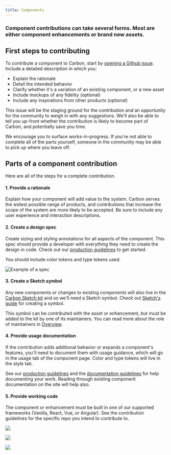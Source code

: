 ```yaml
---
title: Components
---
```


### Component contributions can take several forms. Most are either component enhancements or brand new assets.

## First steps to contributing

To contribute a component to Carbon, start by [opening a Github issue](https://github.com/carbon-design-system/carbon/issues/new?assignees=&labels=type%3A+enhancement+%F0%9F%92%A1&template=feature-request-or-enhancement.md&title=). Include a detailed description in which you:
* Explain the rationale
* Detail the intended behavior
* Clarify whether it's a variation of an existing component, or a new asset
* Include mockups of any fidelity (optional)
* Include any inspirations from other products (optional)

This issue will be the staging ground for the contribution and an opportunity for the community to weigh in with any suggestions. We'll also be able to tell you up-front whether the contribution is likely to become part of Carbon, and potentially save you time. 

We encourage you to surface works-in-progress. If you're not able to complete all of the parts yourself, someone in the community may be able to pick up where you leave off.

## Parts of a component contribution

Here are all of the steps for a complete contribution. 

#### 1. Provide a rationale

Explain how your component will add value to the system. Carbon serves the widest possible range of products, and contributions that increase the scope of the system are more likely to be accepted. Be sure to include any user experience and interaction descriptions.

#### 2. Create a design spec

Create sizing and styling annotations for all aspects of the component. This spec should provide a developer with everything they need to create the design in code. Check out our [production guidelines](https://github.com/carbon-design-system/carbon-website/wiki/Production-guidelines#spec-guidelines) to get started.

You should include color tokens and type tokens used.

<ImageComponent caption="Example of a spec" cols="8">

![Example of a spec](images/spec.png)

</ImageComponent>

#### 3. Create a Sketch symbol

Any new components or changes to existing components will also live in the [Carbon Sketch kit](/getting-started/designers#get-the-kit) and so we'll need a Sketch symbol. Check out [Sketch's guide](https://www.sketch.com/docs/symbols/creating-symbols/) for creating a symbol. 

This symbol can be contributed with the asset or enhancement, but must be added to the kit by one of its maintainers. You can read more about the role of maintainers in [Overview](/contributions/overview/overview#maintainers). 

#### 4. Provide usage documentation

If the contribution adds additional behavior or expands a component's features, you'll need to document them with usage guidance, which will go in the usage tab of the component page. Color and type tokens will live in the style tab. 

See our [production guidelines](https://github.com/carbon-design-system/carbon-website/wiki/Production-guidelines#spec-guidelines) and the [documentation guidelines](/contributions/documentation) for help documenting your work. Reading through existing component documentation on the site will help also.

#### 5. Provide working code

The component or enhancement must be built in one of our supported frameworks (Vanilla, React, Vue, or Angular). See the contribution guidelines for the specific repo you intend to contribute to.

<Row className="tile--group">
<Column offsetLg="4" colMd="4" colLg="4" noGutterSm>
    <ClickableTile
      title="Contribute to Carbon Components React"
      href="https://github.com/carbon-design-system/carbon/blob/master/.github/CONTRIBUTING.md"
      type="resource">

![](/images/github-icon.png)

  </ClickableTile>
</Column>
<Column colLg="4" noGutterSm>
  <ClickableTile
    title="Contribute to Carbon Components Angular"
    href="https://github.com/IBM/carbon-components-angular/blob/master/README.md#contributing"
    type="resource">

![](/images/github-icon.png)

  </ClickableTile>
  
</Column>

<Column offsetLg="4" colMd="4" colLg="4" noGutterSm>
    <ClickableTile
      title="Contribute to Carbon Components Vue"
      href="https://github.com/carbon-design-system/carbon-components-vue/blob/master/.github/CONTRIBUTING.md"
      type="resource">

![](/images/github-icon.png)

  </ClickableTile>
</Column>
</Row>
